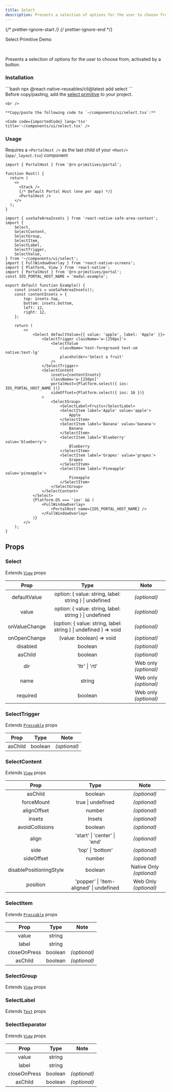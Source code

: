 ```yaml
---
title: Select
description: Presents a selection of options for the user to choose from, activated by a button.
---
```

{/* prettier-ignore-start */}
{/* prettier-ignore-end */}


<LinkButton href='https://rn-primitives.vercel.app/select'>Select Primitive</LinkButton>
<LinkButton target='_blank' href='https://rnr-showcase.vercel.app/select'>
  Demo
</LinkButton>

<br />

Presents a selection of options for the user to choose from, activated by a button.

### Installation

<Tabs>
  <TabItem label='CLI'> 
    ```bash
    npx @react-native-reusables/cli@latest add select
    ```
  </TabItem>
  <TabItem label='Manual'>
    <Aside type='tip' title='Dependencies'>
      Before copy/pasting, add the <a href='https://rn-primitives.vercel.app/select' className='text-white font-bold'> select primitive</a> to your project.
    </Aside>

    <br />

    **Copy/paste the following code to `~/components/ui/select.tsx`:**

    <Code code={importedCode} lang='tsx' title='~/components/ui/select.tsx' />
  </TabItem>
</Tabs>


### Usage

<Aside type="caution">

  Requires a `<PortalHost />` as the last child of your `<Root/>` (`app/_layout.tsx`) component

  ```tsx
  import { PortalHost } from '@rn-primitives/portal';

  function Root() {
    return (
      <>
        <Stack />
        {/* Default Portal Host (one per app) */}
        <PortalHost />
      </>
    );
  }
  ```

</Aside>

```tsx
import { useSafeAreaInsets } from 'react-native-safe-area-context';
import {
    Select,
    SelectContent,
    SelectGroup,
    SelectItem,
    SelectLabel,
    SelectTrigger,
    SelectValue,
} from '~/components/ui/select';
import { FullWindowOverlay } from 'react-native-screens';
import { Platform, View } from 'react-native';
import { PortalHost } from '@rn-primitives/portal';
const IOS_PORTAL_HOST_NAME = 'modal-example';

export default function Example() {
    const insets = useSafeAreaInsets();
    const contentInsets = {
        top: insets.top,
        bottom: insets.bottom,
        left: 12,
        right: 12,
    };

    return (
        <>
            <Select defaultValue={{ value: 'apple', label: 'Apple' }}>
                <SelectTrigger className='w-[250px]'>
                    <SelectValue
                        className='text-foreground text-sm native:text-lg'
                        placeholder='Select a fruit'
                    />
                </SelectTrigger>
                <SelectContent
                    insets={contentInsets}
                    className='w-[250px]'
                    portalHost={Platform.select({ ios: IOS_PORTAL_HOST_NAME })}
                    sideOffset={Platform.select({ ios: 16 })}
                >
                    <SelectGroup>
                        <SelectLabel>Fruits</SelectLabel>
                        <SelectItem label='Apple' value='apple'>
                            Apple
                        </SelectItem>
                        <SelectItem label='Banana' value='banana'>
                            Banana
                        </SelectItem>
                        <SelectItem label='Blueberry' value='blueberry'>
                            Blueberry
                        </SelectItem>
                        <SelectItem label='Grapes' value='grapes'>
                            Grapes
                        </SelectItem>
                        <SelectItem label='Pineapple' value='pineapple'>
                            Pineapple
                        </SelectItem>
                    </SelectGroup>
                </SelectContent>
            </Select>
            {Platform.OS === 'ios' && (
                <FullWindowOverlay>
                    <PortalHost name={IOS_PORTAL_HOST_NAME} />
                </FullWindowOverlay>
            )}
        </>
    );
}
```

## Props

### Select

Extends [`View`](https://reactnative.dev/docs/view#props) props

|     Prop     |           Type           |     Note     |
| :----------: | :----------------------: | :----------: |
|     defaultValue     |         option: \{ value: string, label: string \} \| undefined          | _(optional)_ |
|     value     |         option: \{ value: string, label: string \} \| undefined          | _(optional)_ |
| onValueChange | (option: \{ value: string, label: string \} \| undefined ) => void | _(optional)_ |
| onOpenChange | (value: boolean) => void | _(optional)_ |
|   disabled   |         boolean          | _(optional)_ |
|   asChild    |         boolean          | _(optional)_ |
|   dir    |         'ltr' \| 'rtl'          | Web only _(optional)_ |
|   name    |         string          | Web only _(optional)_ |
|   required    |         boolean          | Web only _(optional)_ |

### SelectTrigger

Extends [`Pressable`](https://reactnative.dev/docs/pressable#props) props

|  Prop   |  Type   |     Note     |
| :-----: | :-----: | :----------: |
| asChild | boolean | _(optional)_ |


### SelectContent

Extends [`View`](https://reactnative.dev/docs/view#props) props

|         Prop         |        Type         |         Note          |
| :------------------: | :-----------------: | :-------------------: |
|       asChild        |       boolean       |     _(optional)_      |
|      forceMount      |  true \| undefined  |     _(optional)_      |
|       alignOffset       |                    number                    |     _(optional)_       |
|         insets          |                    Insets                    |     _(optional)_       |
|     avoidCollisions     |                   boolean                    |     _(optional)_       |
|          align          |         'start' \| 'center' \| 'end'         |     _(optional)_       |
|          side           |              'top' \| 'bottom'               |     _(optional)_       |
|       sideOffset        |                    number                    |     _(optional)_       |
| disablePositioningStyle |                   boolean                    |     Native Only _(optional)_       |
|   position    | 'popper' \| 'item-aligned' \| undefined | Web Only _(optional)_ |


### SelectItem

Extends [`Pressable`](https://reactnative.dev/docs/pressable#props) props

|  Prop   |  Type   |     Note     |
| :-----: | :-----: | :----------: |
| value | string |                 |
| label | string |                 |
| closeOnPress | boolean | _(optional)_ |
| asChild | boolean | _(optional)_ |


### SelectGroup

Extends [`View`](https://reactnative.dev/docs/view#props) props


### SelectLabel

Extends [`Text`](https://reactnative.dev/docs/text#props) props


### SelectSeparator

Extends [`View`](https://reactnative.dev/docs/view#props) props

|  Prop   |  Type   |     Note     |
| :-----: | :-----: | :----------: |
| value | string |                 |
| label | string |                 |
| closeOnPress | boolean | _(optional)_ |
| asChild | boolean | _(optional)_ |

